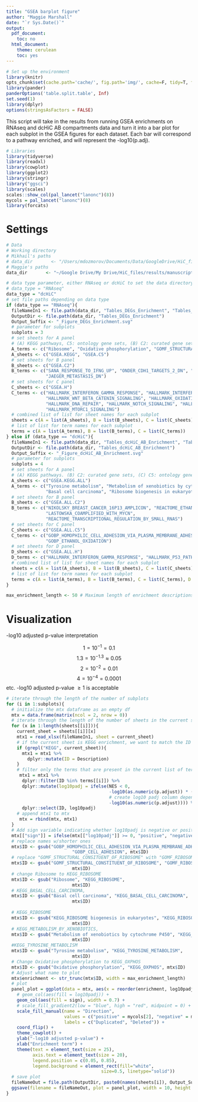 ```yaml
---
title: "GSEA barplot figure"
author: "Maggie Marshall"
date: "`r Sys.Date()`"
output:
  pdf_document:
    toc: no
  html_document:
    theme: cerulean
    toc: yes
---
```

```r
# Set up the environment
library(knitr)
opts_chunk$set(cache.path='cache/', fig.path='img/', cache=F, tidy=T, fig.keep='high', echo=F, dpi=100, warnings=F, message=F, comment=NA, warning=F, results='as.is', fig.width = 10, fig.height = 6) #out.width=700, 
library(pander)
panderOptions('table.split.table', Inf)
set.seed(1)
library(dplyr)
options(stringsAsFactors = FALSE)
```

This script will take in the results from running GSEA enrichments on RNAseq and dcHiC AB compartments data and turn it into a bar plot for each subplot in the GSEA figures for each dataset. Each bar will correspond to a pathway enriched, and will represent the -log10(p.adj). 

```r
# Libraries
library(tidyverse)
library(readxl)
library(cowplot)
library(ggplot2)
library(stringr)
library("ggsci")
library(scales)
scales::show_col(pal_lancet("lanonc")(8))
mycols = pal_lancet("lanonc")(8)
library(forcats)
```

# Settings

```r
# Data
# Working directory
# Mikhail's paths
# data_dir       <- "/Users/mdozmorov/Documents/Data/GoogleDrive/HiC_files/results/manuscript"
# Maggie's paths
data_dir       <- "~/Google Drive/My Drive/HiC_files/results/manuscript"

# data type parameter, either RNAseq or dcHiC to set the data directory and file paths 
# data_type = "RNAseq"
data_type = "dcHiC"
# set file paths depending on data type
if (data_type == "RNAseq"){
  fileNameIn1 <- file.path(data_dir, "Tables_DEGs_Enrichment", "Tables_DEGs_Enrichment.xlsx")
  OutputDir <- file.path(data_dir, "Tables_DEGs_Enrichment")
  Output_Suffix <- "_Figure_DEGs_Enrichment.svg"
  # parameter for subplots 
  subplots = 3
  # set sheets for A panel 
  # (A) KEGG pathways, C5: ontology gene sets, (B) C2: curated gene sets, (C) H: hallmark gene sets MSigDb results.
  A_terms <- c("Ribosome", "Oxidative phosphorylation", "GOMF_STRUCTURAL_CONSTITUENT_OF_RIBOSOME", "GOBP_DEFENSE_RESPONSE")
  A_sheets <- c("GSEA.KEGG", "GSEA.C5")
  # set sheets for B panel 
  B_sheets <- c("GSEA.C2")
  B_terms <- c("SANA_RESPONSE_TO_IFNG_UP", "ONDER_CDH1_TARGETS_2_DN", "SANA_TNF_SIGNALING_UP",
               "JAEGER_METASTASIS_DN")
  # set sheets for C panel 
  C_sheets <- c("GSEA.H")
  C_terms <- c("HALLMARK_INTERFERON_GAMMA_RESPONSE", "HALLMARK_INTERFERON_ALPHA_RESPONSE",
               "HALLMARK_WNT_BETA_CATENIN_SIGNALING", "HALLMARK_OXIDATIVE_PHOSPHORYLATION", 
               "HALLMARK_DNA_REPAIR", "HALLMARK_NOTCH_SIGNALING", "HALLMARK_KRAS_SIGNALING_UP",
               "HALLMARK_MTORC1_SIGNALING")
  # combined list of list for sheet names for each subplot 
  sheets = c(A = list(A_sheets), B = list(B_sheets), C = list(C_sheets))
  # list of list for term names for each subplot 
  terms = c(A = list(A_terms), B = list(B_terms), C = list(C_terms))
} else if (data_type == "dcHiC"){
  fileNameIn1 <- file.path(data_dir, "Tables_dcHiC_AB_Enrichment", "Tables_dcHiC_AB_Enrichment.xlsx")
  OutputDir <- file.path(data_dir, "Tables_dcHiC_AB_Enrichment")
  Output_Suffix <- "_Figure_dcHiC_AB_Enrichment.svg"
  # parameter for subplots 
  subplots = 4
  # set sheets for A panel 
  # (A) KEGG pathways. (B) C2: curated gene sets, (C) C5: ontology gene sets, (D) H: hallmark gene sets MSigDb results
  A_sheets <- c("GSEA.KEGG.ALL")
  A_terms <- c("Tyrosine metabolism", "Metabolism of xenobiotics by cytochrome P450",
               "Basal cell carcinoma", "Ribosome biogenesis in eukaryotes")
  # set sheets for B panel 
  B_sheets <- c("GSEA.ALL.C2")
  B_terms <- c("NIKOLSKY_BREAST_CANCER_16P13_AMPLICON", "REACTOME_ETHANOL_OXIDATION",
               "LASTOWSKA_COAMPLIFIED_WITH_MYCN",
               "REACTOME_TRANSCRIPTIONAL_REGULATION_BY_SMALL_RNAS")
  # set sheets for C panel 
  C_sheets <- c("GSEA.ALL.C5")
  C_terms <- c("GOBP_HOMOPHILIC_CELL_ADHESION_VIA_PLASMA_MEMBRANE_ADHESION_MOLECULES",
               "GOBP_ETHANOL_OXIDATION")
  # set sheets for D panel 
  D_sheets <- c("GSEA.ALL.H")
  D_terms <- c("HALLMARK_INTERFERON_GAMMA_RESPONSE", "HALLMARK_P53_PATHWAY")
  # combined list of list for sheet names for each subplot 
  sheets = c(A = list(A_sheets), B = list(B_sheets), C = list(C_sheets), D = list(D_sheets))
  # list of list for term names for each subplot 
  terms = c(A = list(A_terms), B = list(B_terms), C = list(C_terms), D = list(D_terms))
}

max_enrichment_length <- 50 # Maximum length of enrichment descriptions
```

# Visualization

-log10 adjusted p-value interpretation

$$1 = 10^{-1} = 0.1$$
$$1.3 = 10^{-1.3} \approx 0.05$$
$$2 = 10^{-2} = 0.01$$
$$4 = 10^{-4} = 0.0001$$
etc. -log10 adjusted p-value $\ge1$ is acceptable

```r
# iterate through the length of the number of subplots 
for (i in 1:subplots){
  # initialize the mtx dataframe as an empty df 
  mtx = data.frame(matrix(ncol = 2, nrow = 0))
  # iterate through the length of the number of sheets in the current subplot 
  for (x in 1:length(sheets[[i]])){
    current_sheet = sheets[[i]][x]
    mtx1 = read_xlsx(fileNameIn1, sheet = current_sheet)
    # if the current sheet is KEGG enrichment, we want to match the ID column to the description column  
    if (grepl("KEGG", current_sheet)){
      mtx1 = mtx1 %>% 
        dplyr::mutate(ID = Description)
    }
    # filter only the terms that are present in the current list of terms 
     mtx1 = mtx1 %>% 
      dplyr::filter(ID %in% terms[[i]]) %>% 
      dplyr::mutate(log10padj = ifelse(NES < 0, 
                                       -log10(as.numeric(p.adjust)) * (-1),
                                       # create log10 padj column depending on sign of NES 
                                       -log10(as.numeric(p.adjust)))) %>%
      dplyr::select(ID, log10padj)
    # append mtx1 to mtx
     mtx = rbind(mtx, mtx1)
  }
  # Add sign variable indicating whether log10padj is negative or positive
  mtx[["sign"]] = ifelse(mtx[["log10padj"]] >= 0, "positive", "negative")
  # replace names w/shorter ones 
  mtx$ID <- gsub("GOBP_HOMOPHILIC_CELL_ADHESION_VIA_PLASMA_MEMBRANE_ADHESION_MOLECULES",
                         "GOBP_CELL_ADHESION", mtx$ID)
  # replace "GOMF_STRUCTURAL_CONSITUENT_OF_RIBOSOME" with "GOMF_RIBOSOME"
  mtx$ID <- gsub("GOMF_STRUCTURAL_CONSTITUENT_OF_RIBOSOME", "GOMF_RIBOSOME",
                         mtx$ID)
  # change Ribosome to KEGG_RIBOSOME
  mtx$ID <- gsub("Ribosome", "KEGG_RIBOSOME",
                         mtx$ID)
  # KEGG_BASAL_CELL_CARCINOMA, 
  mtx$ID <- gsub("Basal cell carcinoma", "KEGG_BASAL_CELL_CARCINOMA",
                         mtx$ID)
  
  # KEGG_RIBOSOME
  mtx$ID <- gsub("KEGG_RIBOSOME biogenesis in eukaryotes", "KEGG_RIBOSOME",
                         mtx$ID)
  # KEGG_METABOLISM_BY_XENOBIOTICS, 
  mtx$ID <- gsub("Metabolism of xenobiotics by cytochrome P450", "KEGG_METABOLISM_BY_XENOBIOTICS",
                         mtx$ID)
  #KEGG_TYROSINE_METABOLISM
  mtx$ID <- gsub("Tyrosine metabolism", "KEGG_TYROSINE_METABOLISM",
                         mtx$ID)
  # Change Oxidative phosphorylation to KEGG_OXPHOS
  mtx$ID <- gsub("Oxidative phosphorylation", "KEGG_OXPHOS", mtx$ID)
  # Adjust what name to plot
  mtx$enrichment <- str_trunc(mtx$ID, width = max_enrichment_length)
  # plot
  panel_plot = ggplot(data = mtx, aes(x = reorder(enrichment, log10padj), y = log10padj)) +
    # geom_col(aes(fill = log10padj)) +
    geom_col(aes(fill = sign), width = 0.7) +
    # scale_fill_gradient2(low = "blue", high = "red", midpoint = 0) +
    scale_fill_manual(name = "Direction",
                      values = c("positive" = mycols[2], "negative" = mycols[1]), 
                      labels = c("Duplicated", "Deleted")) +
    coord_flip() +
    theme_cowplot() +
    ylab("-log10 adjusted p-value") +
    xlab("Enrichment term") +
    theme(text = element_text(size = 25),
          axis.text = element_text(size = 20),
          legend.position = c(0.05, 0.85),
          legend.background = element_rect(fill="white", 
                                    size=0.5, linetype="solid"))
  # save plot
  fileNameOut = file.path(OutputDir, paste0(names(sheets[i]), Output_Suffix))
  ggsave(filename = fileNameOut, plot = panel_plot, width = 10, height = 4)
}

```



